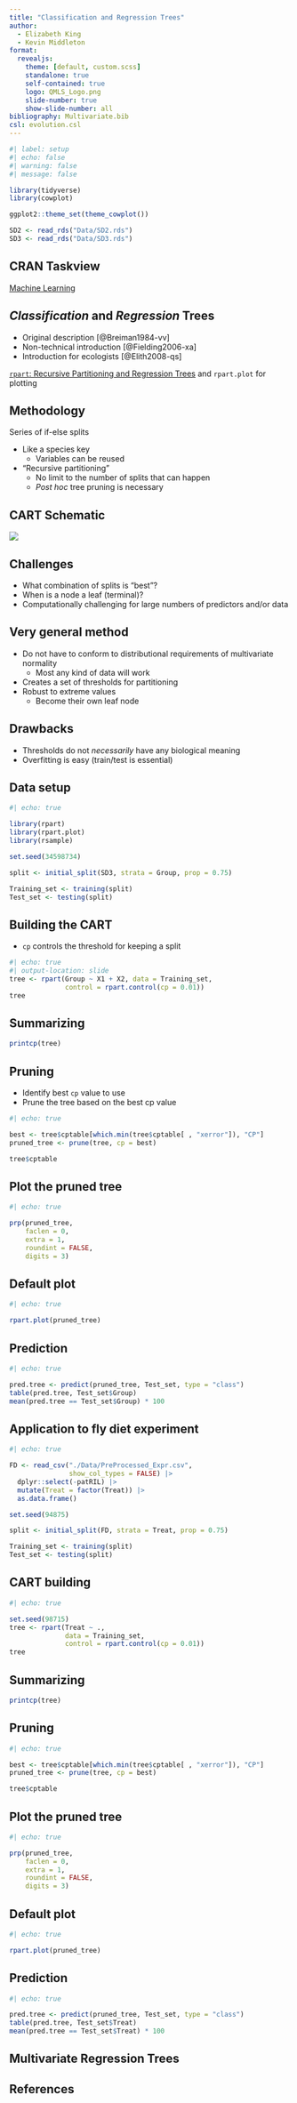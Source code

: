 ```yaml
---
title: "Classification and Regression Trees"
author:
  - Elizabeth King
  - Kevin Middleton
format:
  revealjs:
    theme: [default, custom.scss]
    standalone: true
    self-contained: true
    logo: QMLS_Logo.png
    slide-number: true
    show-slide-number: all
bibliography: Multivariate.bib
csl: evolution.csl
---
```



```r
#| label: setup
#| echo: false
#| warning: false
#| message: false

library(tidyverse)
library(cowplot)

ggplot2::theme_set(theme_cowplot())

SD2 <- read_rds("Data/SD2.rds")
SD3 <- read_rds("Data/SD3.rds")
```

## CRAN Taskview

[Machine Learning](https://cran.r-project.org/web/views/MachineLearning.html)


## *Classification* and *Regression* Trees

- Original description [@Breiman1984-vv]
- Non-technical introduction [@Fielding2006-xa]
- Introduction for ecologists [@Elith2008-qs]

[`rpart`: Recursive Partitioning and Regression Trees](https://cran.r-project.org/package=rpart) and `rpart.plot` for plotting


## Methodology

Series of if-else splits

- Like a species key
    - Variables can be reused
- "Recursive partitioning"
  - No limit to the number of splits that can happen
  - *Post hoc* tree pruning is necessary


## CART Schematic

![](https://www.geo.fu-berlin.de/en/v/geo-it/gee/3-classification/3-1-methodical-background/3-1-1-cart/dectree.png){fig-align="center"}


## Challenges

- What combination of splits is "best"?
- When is a node a leaf (terminal)?
- Computationally challenging for large numbers of predictors and/or data


## Very general method

- Do not have to conform to distributional requirements of multivariate normality
    - Most any kind of data will work
- Creates a set of thresholds for partitioning
- Robust to extreme values
    - Become their own leaf node


## Drawbacks

- Thresholds do not *necessarily* have any biological meaning
- Overfitting is easy (train/test is essential)


## Data setup

```r
#| echo: true

library(rpart)
library(rpart.plot)
library(rsample)

set.seed(34598734)

split <- initial_split(SD3, strata = Group, prop = 0.75) 

Training_set <- training(split) 
Test_set <- testing(split)
```


## Building the CART

- `cp` controls the threshold for keeping a split

```r
#| echo: true
#| output-location: slide
tree <- rpart(Group ~ X1 + X2, data = Training_set,
              control = rpart.control(cp = 0.01))
tree
```


## Summarizing

```r
printcp(tree)
```


## Pruning

- Identify best `cp` value to use
- Prune the tree based on the best cp value

```r
#| echo: true

best <- tree$cptable[which.min(tree$cptable[ , "xerror"]), "CP"]
pruned_tree <- prune(tree, cp = best)
```

```r
tree$cptable
```


## Plot the pruned tree

```r
#| echo: true

prp(pruned_tree,
    faclen = 0,
    extra = 1,
    roundint = FALSE,
    digits = 3)
```

## Default plot

```r
#| echo: true

rpart.plot(pruned_tree)
```

## Prediction

```r
#| echo: true

pred.tree <- predict(pruned_tree, Test_set, type = "class")
table(pred.tree, Test_set$Group)
mean(pred.tree == Test_set$Group) * 100
```


## Application to fly diet experiment

```r
#| echo: true

FD <- read_csv("./Data/PreProcessed_Expr.csv",
               show_col_types = FALSE) |> 
  dplyr::select(-patRIL) |> 
  mutate(Treat = factor(Treat)) |> 
  as.data.frame()

set.seed(94875)

split <- initial_split(FD, strata = Treat, prop = 0.75) 

Training_set <- training(split) 
Test_set <- testing(split)
```


## CART building

```r
#| echo: true

set.seed(98715)
tree <- rpart(Treat ~ .,
              data = Training_set,
              control = rpart.control(cp = 0.01))
tree
```


## Summarizing

```r
printcp(tree)
```


## Pruning

```r
#| echo: true

best <- tree$cptable[which.min(tree$cptable[ , "xerror"]), "CP"]
pruned_tree <- prune(tree, cp = best)
```

```r
tree$cptable
```

## Plot the pruned tree

```r
#| echo: true

prp(pruned_tree,
    faclen = 0,
    extra = 1,
    roundint = FALSE,
    digits = 3)
```

## Default plot

```r
#| echo: true

rpart.plot(pruned_tree)
```

## Prediction

```r
#| echo: true

pred.tree <- predict(pruned_tree, Test_set, type = "class")
table(pred.tree, Test_set$Treat)
mean(pred.tree == Test_set$Treat) * 100
```


## Multivariate Regression Trees



## References

::: {#refs}
:::

